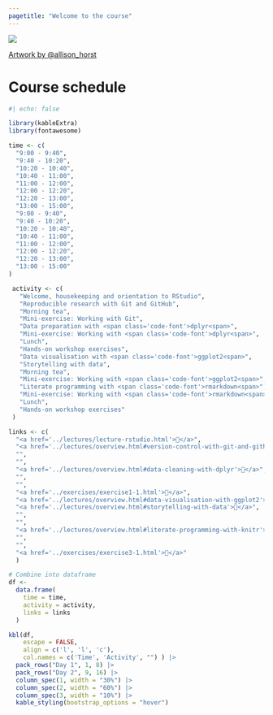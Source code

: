 ```yaml
---
pagetitle: "Welcome to the course"
---
```


![](../images/horst/ggplot2-data-masterpiece.png)

::: {.figLab}
[Artwork by @allison_horst](https://twitter.com/allison_horst)
:::

:::{}

# Course schedule

```r
#| echo: false

library(kableExtra)
library(fontawesome)

time <- c(
  "9:00 - 9:40",
  "9:40 - 10:20",
  "10:20 - 10:40",
  "10:40 - 11:00",
  "11:00 - 12:00",
  "12:00 - 12:20",
  "12:20 - 13:00",
  "13:00 - 15:00",
  "9:00 - 9:40",
  "9:40 - 10:20",
  "10:20 - 10:40",
  "10:40 - 11:00",
  "11:00 - 12:00",
  "12:00 - 12:20",
  "12:20 - 13:00",
  "13:00 - 15:00"
)

 activity <- c(
   "Welcome, housekeeping and orientation to RStudio",
   "Reproducible research with Git and GitHub",
   "Morning tea",
   "Mini-exercise: Working with Git",
   "Data preparation with <span class='code-font'>dplyr<span>",
   "Mini-exercise: Working with <span class='code-font'>dplyr<span>",
   "Lunch",
   "Hands-on workshop exercises",
   "Data visualisation with <span class='code-font'>ggplot2<span>",
   "Storytelling with data",
   "Morning tea",
   "Mini-exercise: Working with <span class='code-font'>ggplot2<span>",
   "Literate programming with <span class='code-font'>rmarkdown<span>",
   "Mini-exercise: Working with <span class='code-font'>rmarkdown<span>",
   "Lunch",
   "Hands-on workshop exercises"
 )

links <- c(
  "<a href='../lectures/lecture-rstudio.html'>🔗</a>",
  "<a href='../lectures/overview.html#version-control-with-git-and-github-with-dplyr'>🔗</a>",
  "",
  "",
  "<a href='../lectures/overview.html#data-cleaning-with-dplyr'>🔗</a>",
  "",
  "",
  "<a href='../exercises/exercise1-1.html'>🔗</a>",
  "<a href='../lectures/overview.html#data-visualisation-with-ggplot2'>🔗</a>",
  "<a href='../lectures/overview.html#storytelling-with-data'>🔗</a>",
  "",
  "",
  "<a href='../lectures/overview.html#literate-programming-with-knitr'>🔗</a>",
  "",
  "",
  "<a href='../exercises/exercise3-1.html'>🔗</a>"
  )

# Combine into dataframe
df <-
  data.frame(
    time = time,
    activity = activity,
    links = links
  )

kbl(df,
    escape = FALSE, 
    align = c('l', 'l', 'c'),
    col.names = c('Time', 'Activity', "") ) |> 
  pack_rows("Day 1", 1, 8) |> 
  pack_rows("Day 2", 9, 16) |> 
  column_spec(1, width = "30%") |> 
  column_spec(2, width = "60%") |> 
  column_spec(3, width = "10%") |> 
  kable_styling(bootstrap_options = "hover")
  
```

:::
